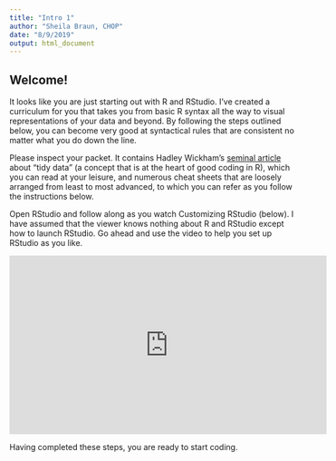 ```yaml
---
title: "Intro 1"
author: "Sheila Braun, CHOP"
date: "8/9/2019"
output: html_document
---
```


## Welcome!

It looks like you are just starting out with R and RStudio. I’ve created a curriculum for you that takes you from basic R syntax all the way to visual representations of your data and beyond. By following the steps outlined below, you can become very good at syntactical rules that are consistent no matter what you do down the line.

Please inspect your packet. It contains Hadley Wickham’s [seminal article](https://vita.had.co.nz/papers/tidy-data.pdf) about “tidy data” (a concept that is at the heart of good coding in R), which you can read at your leisure, and numerous cheat sheets that are loosely arranged from least to most advanced, to which you can refer as you follow the instructions below.

Open RStudio and follow along as you watch Customizing RStudio (below). I have assumed that the viewer knows nothing about R and RStudio except how to launch RStudio. Go ahead and use the video to help you set up RStudio as you like.

<iframe width="560" height="315" src="https://storage.googleapis.com/braunsb-media/Quick%20R%20Help/Customizing%20RStudio.mp4" frameborder="0" allow="accelerometer; autoplay; encrypted-media; gyroscope; picture-in-picture" allowfullscreen></iframe>

Having completed these steps, you are ready to start coding.

